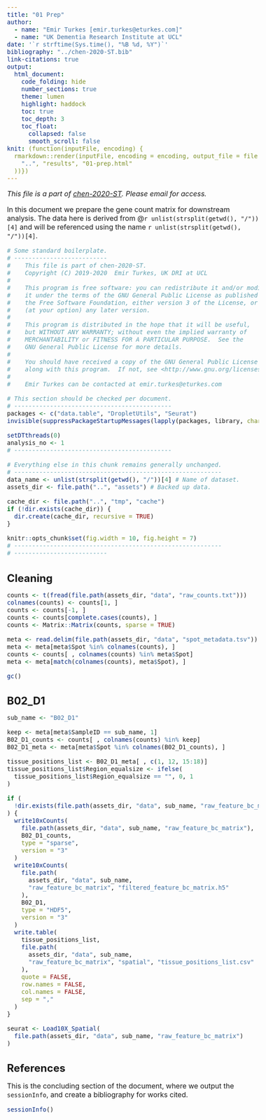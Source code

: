 ```yaml
---
title: "01 Prep"
author:
  - name: "Emir Turkes [emir.turkes@eturkes.com]"
  - name: "UK Dementia Research Institute at UCL"
date: '`r strftime(Sys.time(), "%B %d, %Y")`'
bibliography: "../chen-2020-ST.bib"
link-citations: true
output:
  html_document:
    code_folding: hide
    number_sections: true
    theme: lumen
    highlight: haddock
    toc: true
    toc_depth: 3
    toc_float:
      collapsed: false
      smooth_scroll: false
knit: (function(inputFile, encoding) {
  rmarkdown::render(inputFile, encoding = encoding, output_file = file.path(
    "..", "results", "01-prep.html"
  ))})
---
```


<style type="text/css">
body {font-size: 16px;}
h1.title {font-size: 35px;}
h1 {font-size: 24px;}
h2 {font-size: 22px;}
h3 {font-size: 20px;}
.toc-content {padding-left: 0px; padding-right: 0px;}
div.tocify {width: 100%;}
.tocify-subheader .tocify-item {font-size: 0.95em; padding-left: 25px; text-indent: 0;}
.tocify-subheader .tocify-subheader .tocify-item {
  font-size: 0.95em; padding-left: 35px; text-indent: 0;
}
div.main-container {max-width: none; width: 100%;}
</style>

*This file is a part of [chen-2020-ST](https://github.com/eturkes/chen-2020-ST).*
*Please email for access.*

In this document we prepare the gene count matrix for downstream analysis.
The data here is derived from @`r unlist(strsplit(getwd(), "/"))[4]` and will be referenced using the name ``r unlist(strsplit(getwd(), "/"))[4]``.

```r
# Some standard boilerplate.
# --------------------------
#    This file is part of chen-2020-ST.
#    Copyright (C) 2019-2020  Emir Turkes, UK DRI at UCL
#
#    This program is free software: you can redistribute it and/or modify
#    it under the terms of the GNU General Public License as published by
#    the Free Software Foundation, either version 3 of the License, or
#    (at your option) any later version.
#
#    This program is distributed in the hope that it will be useful,
#    but WITHOUT ANY WARRANTY; without even the implied warranty of
#    MERCHANTABILITY or FITNESS FOR A PARTICULAR PURPOSE.  See the
#    GNU General Public License for more details.
#
#    You should have received a copy of the GNU General Public License
#    along with this program.  If not, see <http://www.gnu.org/licenses/>.
#
#    Emir Turkes can be contacted at emir.turkes@eturkes.com

# This section should be checked per document.
# --------------------------------------------
packages <- c("data.table", "DropletUtils", "Seurat")
invisible(suppressPackageStartupMessages(lapply(packages, library, character.only = TRUE)))

setDTthreads(0)
analysis_no <- 1
# --------------------------------------------

# Everything else in this chunk remains generally unchanged.
# ----------------------------------------------------------
data_name <- unlist(strsplit(getwd(), "/"))[4] # Name of dataset.
assets_dir <- file.path("..", "assets") # Backed up data.

cache_dir <- file.path("..", "tmp", "cache")
if (!dir.exists(cache_dir)) {
  dir.create(cache_dir, recursive = TRUE)
}

knitr::opts_chunk$set(fig.width = 10, fig.height = 7)
# ----------------------------------------------------------
# --------------------------
```

# Cleaning

```r
counts <- t(fread(file.path(assets_dir, "data", "raw_counts.txt")))
colnames(counts) <- counts[1, ]
counts <- counts[-1, ]
counts <- counts[complete.cases(counts), ]
counts <- Matrix::Matrix(counts, sparse = TRUE)

meta <- read.delim(file.path(assets_dir, "data", "spot_metadata.tsv"))
meta <- meta[meta$Spot %in% colnames(counts), ]
counts <- counts[ , colnames(counts) %in% meta$Spot]
meta <- meta[match(colnames(counts), meta$Spot), ]

gc()
```

# B02_D1

```r
sub_name <- "B02_D1"

keep <- meta[meta$SampleID == sub_name, 1]
B02_D1_counts <- counts[ , colnames(counts) %in% keep]
B02_D1_meta <- meta[meta$Spot %in% colnames(B02_D1_counts), ]

tissue_positions_list <- B02_D1_meta[ , c(1, 12, 15:18)]
tissue_positions_list$Region_equalsize <- ifelse(
  tissue_positions_list$Region_equalsize == "", 0, 1
)

if (
  !dir.exists(file.path(assets_dir, "data", sub_name, "raw_feature_bc_matrix"))
) {
  write10xCounts(
    file.path(assets_dir, "data", sub_name, "raw_feature_bc_matrix"),
    B02_D1_counts,
    type = "sparse",
    version = "3"
  )
  write10xCounts(
    file.path(
      assets_dir, "data", sub_name,
      "raw_feature_bc_matrix", "filtered_feature_bc_matrix.h5"
    ),
    B02_D1,
    type = "HDF5",
    version = "3"
  )
  write.table(
    tissue_positions_list,
    file.path(
      assets_dir, "data", sub_name,
      "raw_feature_bc_matrix", "spatial", "tissue_positions_list.csv"
    ),
    quote = FALSE,
    row.names = FALSE,
    col.names = FALSE,
    sep = ","
  )
}

seurat <- Load10X_Spatial(
  file.path(assets_dir, "data", sub_name, "raw_feature_bc_matrix")
)
```

# References

This is the concluding section of the document, where we output the `sessionInfo`, and create a bibliography for works cited.

```r
sessionInfo()
```
